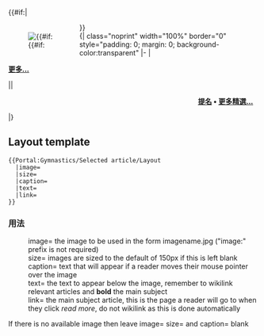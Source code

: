 {{#if:{{{image}}}|<div style="float:left;margin-right:1em;margin-top:0.25em">[[Image:{{{image}}}|{{#if:{{{size}}}]]
</div>}}{{{text}}} 
<br clear=all/>
{| class="noprint" width="100%"  border="0" style="padding: 0; margin: 0; background-color:transparent"
|-
|<div style="text-align:left;">'''[[{{{link}}}|更多...]]'''</div>||
<div style="text-align:right;margin-right:10px;margin-bottom:4px;">
'''[[Portal:體操/Nominate/Selected_article|提名]] • [[Portal:體操/Selected_article|更多精選...]]'''
 </div >
|}<noinclude>

== Layout template ==
<pre>
{{Portal:Gymnastics/Selected article/Layout
  |image=
  |size=
  |caption=
  |text=
  |link=
}}
</pre>
===用法===
:image= the image to be used in the form imagename.jpg ("image:" prefix is not required)
:size= images are sized to the default of 150px if this is left blank
:caption= text that will appear if a reader moves their mouse pointer over the image
:text= the text to appear below the image, remember to wikilink relevant articles and '''bold''' the main subject
:link= the main subject article, this is the page a reader will go to when they click ''read more'', do not wikilink as this is done automatically

If there is no available image then leave image= size= and caption= blank
</noinclude>